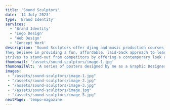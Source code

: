 ```yaml
---
title: 'Sound Sculptors'
date: '14 July 2023'
type: 'Brand Identity'
services:
  - 'Brand Identity'
  - 'Logo Design'
  - 'Web Design'
  - 'Concept Work'
description: 'Sound Sculptors offer djing and music production courses for everybody.
They believe in providing a fun, affordable, laid-back approach to learning. The brand
strives to stand-out from competitors by offering a contemporary look and experience.'
thumbnail: '/assets/sound-sculptors/image-1.jpg'
thumbnailAlt: 'A series of posters designed by me as a Graphic Designer for a school of music'
images:
 - "/assets/sound-sculptors/image-1.jpg"
 - "/assets/sound-sculptors/image-2.jpg"
 - "/assets/sound-sculptors/image-3.jpg"
 - "/assets/sound-sculptors/image.jpg"
 - "/assets/sound-sculptors/image-5.jpg"
nextPage: 'tempo-magazine'
---
```


<Row
  leftImage="/assets/sound-sculptors/image-2.jpg"
  rightImage="/assets/sound-sculptors/image-3.jpg"
/>
<Row rightImage="/assets/sound-sculptors/image.jpg" />
<Row leftImage="/assets/sound-sculptors/image-5.jpg" />
